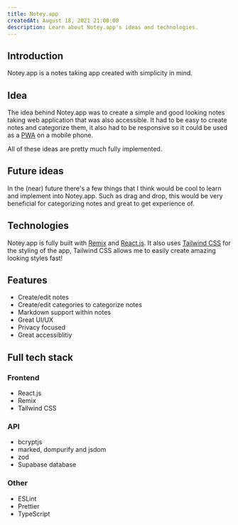 ```yaml
---
title: Notey.app
createdAt: August 18, 2021 21:00:00
description: Learn about Notey.app's ideas and technologies.
---
```


## Introduction

Notey.app is a notes taking app created with simplicity in mind.

## Idea

The idea behind Notey.app was to create a simple and good looking notes taking web application that was also accessible. It had to be easy to create notes and categorize them,
it also had to be responsive so it could be used as a [PWA](https://web.dev/pwa) on a mobile phone.

All of these ideas are pretty much fully implemented.

## Future ideas

In the (near) future there's a few things that I think would be cool to learn and implement into Notey.app. Such as drag and drop,
this would be very beneficial for categorizing notes and great to get experience of.

## Technologies

Notey.app is fully built with [Remix](https://remix.run) and [React.js](https://reactjs.org).
It also uses [Tailwind CSS](https://tailwindcss.com) for the styling of the app, Tailwind CSS allows me to easily create amazing looking styles fast!

## Features

- Create/edit notes
- Create/edit categories to categorize notes
- Markdown support within notes
- Great UI/UX
- Privacy focused
- Great accessiblitiy

## Full tech stack

### Frontend

- React.js
- Remix
- Tailwind CSS

### API

- bcryptjs
- marked, dompurify and jsdom
- zod
- Supabase database

### Other

- ESLint
- Prettier
- TypeScript
